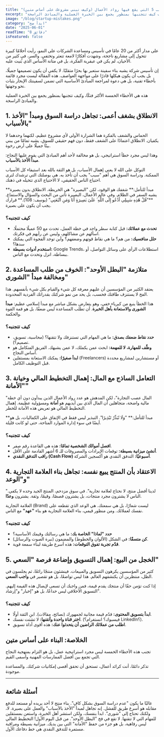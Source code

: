 ---
title: "أخطاء التأسيس الـ 5 التي يقع فيها رواد الأعمال (وكيف تبني مشروعك على أساس متين)"
excerpt: "على مدار 20 عامًا في مساعدة الشركات على النمو، رأيت أحلامًا كبيرة تتعثر بسبب أخطاء بسيطة في البداية. اكتشف كيف تتجنبها بمنظور يجمع بين الخبرة العملية والمبادئ الراسخة."
image: "/blog/startup-mistakes.png"
category: "ابدأ صح"
date: "2025-06-01"
readTime: "8 دقائق"
isFeatured: false
---

على مدار أكثر من 20 عامًا في تأسيس ومساعدة الشركات على النمو، رأيت أحلامًا كبيرة تتحول إلى مشاريع ناجحة، وشهدت أفكارًا لامعة تتعثر وتختفي. والسر، في كثير من الأحيان، لم يكن في عبقرية الفكرة، بل في متانة الأساس الذي بُنيت عليه.

إن تأسيس شركة يشبه بناء سفينة ستعبر بها بحرًا متقلبًا. لا يكفي أن يكون تصميمها جميلًا، بل يجب أن يكون هيكلها قادرًا على مواجهة العواصف. هذه المقالة ليست مجرد قائمة بأخطاء تقنية، بل هي دعوة لمراجعة المبادئ الأساسية التي تضمن لسفينتك الإبحار بثبات نحو وجهتها.

هذه هي الأخطاء الخمسة الأكثر فتكًا، وكيف تتجنبها بمنظور يجمع بين الخبرة العملية والمبادئ الراسخة.

## 1. الانطلاق بشغف أعمى: تجاهل دراسة السوق ومبدأ "الأخذ بالأسباب"

الحماس والشغف بالفكرة هما الشرارة الأولى لأي مشروع عظيم، لكنهما وحدهما لا يكفيان. الانطلاق اعتمادًا على الشغف فقط، دون فهم حقيقي للسوق، يشبه تمامًا من يبني بيتًا جميلًا على أرض رخوة.

وهذا ليس مجرد خطأ استراتيجي، بل هو مخالفة لأحد أهم المبادئ التي يقوم عليها النجاح: **مبدأ الأخذ بالأسباب**.

التوكل على الله لا يعني إهمال الأسباب، بل هو الثقة بالله _بعد_ استيفاء كل الأسباب الممكنة. ودراسة السوق هي أهم "سبب" يجب أن تأخذ به. هي بوصلتك التي ترشدك لترى احتياج الناس الحقيقي، لا الاحتياج الذي تتخيله في ذهنك.

<Callout type="info">
  **مبدأ للتأمل:** شغفك هو الوقود، لكن "البصيرة" هي الخريطة. الانطلاق بدون بصيرة
  يشبه السفر في الظلام. وفي عالم الأعمال، البصيرة تأتي من البحث والسؤال
  والاستماع. **"قُلْ هَٰذِهِ سَبِيلِي أَدْعُو إِلَى اللَّهِ ۚ عَلَىٰ بَصِيرَةٍ
  أَنَا وَمَنِ اتَّبَعَنِي" (يوسف: 108).** قرارك يجب أن يكون على بصيرة.
</Callout>

### كيف تتجنبه؟

- **تحدث مع عملائك:** قبل كتابة سطر واحد في خطة العمل، تحدث مع 50 عميلًا محتملًا. اسألهم عن مشاكلهم، وليس عن رأيهم في فكرتك.
- **حلل منافسيك:** من هم؟ ما هي نقاط قوتهم وضعفهم؟ وأين توجد الفجوة التي يمكنك سدها؟
- **استخدم أدوات بسيطة:** Google Trends، استطلاعات الرأي على وسائل التواصل، أو ببساطة، انزل وتحدث مع الناس.

## 2. متلازمة "البطل الأوحد": الخوف من طلب المساعدة ومخالفة مبدأ "الشورى"

يعتقد الكثير من المؤسسين أن عليهم معرفة كل شيء والقيام بكل شيء بأنفسهم. هذا الفخ لا يستنزف طاقتك فحسب، بل يحد من نمو شركتك بقدراتك الفردية المحدودة.

هذا الخطأ ينبع من كبرياء خفي، وهو يتعارض بشكل مباشر مع مبدأ إسلامي عظيم: **مبدأ الشورى والاستعانة بأهل الخبرة**. أن تطلب المساعدة ليس ضعفًا، بل هو قمة القوة والحكمة.

### كيف تتجنبه؟

- **حدد نقاط ضعفك بصدق:** ما هي المهام التي تستنزفك ولا تتقنها؟ (محاسبة، تسويق، تصميم؟).
- **وظّف للمهارة، لا للمهمة:** ابحث عمن يكملك، لا عمن يشبهك. الفريق المتكامل هو أساس النجاح.
- **ابدأ صغيرًا:** يمكنك الاستعانة بمستقلين (Freelancers) أو مستشارين لمشاريع محددة قبل التوظيف الكامل.

## 3. التعامل الساذج مع المال: إهمال التخطيط المالي وخيانة "الأمانة"

"المال عصب التجارة"، لكن المدهش هو عدد رواد الأعمال الذين يبدأون دون أي خطة مالية واضحة، متجاهلين أن المال الذي بين أيديهم هو **أمانة** ومسؤولية عظيمة. إهمال التخطيط المالي هو تعريض هذه الأمانة للخطر.

<Callout type="warning">
  **مبدأ للتأمل:** "وَلَا تُبَذِّرْ تَبْذِيرًا". التبذير ليس فقط في الإنفاق على
  الكماليات، بل هو أيضًا في سوء إدارة الموارد المتاحة، حتى لو كانت قليلة.
</Callout>

### كيف تتجنبه؟

- **افصل أموالك الشخصية تمامًا:** هذه هي القاعدة رقم صفر.
- **أنشئ ميزانية بسيطة:** توقعات الإيرادات والمصروفات للـ 6 أشهر القادمة على الأقل.
- **راقب التدفق النقدي (Cash Flow) أسبوعيًا:** التدفق النقدي هو أكسجين الشركة.

## 4. الاعتقاد بأن المنتج يبيع نفسه: تجاهل بناء العلامة التجارية و"الوعد"

"لدينا أفضل منتج، لا نحتاج لعلامة تجارية". في سوق مزدحم، المنتج الجيد وحده لا يكفي. الناس لا يشترون مجرد منتجات، بل يشترون قصصًا، وقيمًا، وثقة. يشترون **وعدًا**.

العلامة التجارية (Brand) ليست شعارًا، بل هي سمعتك. هي الوعد الذي تقطعه على نفسك لعملائك. ومن منظور قيمي، بناء العلامة التجارية هو بناء **"عهد"** مع الناس.

### كيف تتجنبه؟

- **حدد "لماذا" الخاصة بك:** ما هي رسالتك وقيمك الأساسية؟
- **كن متسقًا:** في الشكل (الألوان والخطوط) والمضمون (نبرة الصوت والرسائل).
- **قدّم تجربة تفوق التوقعات:** هذه أسرع طريقة لبناء سمعة قوية.

## 5. الخجل من البيع: إهمال التسويق وإضاعة فرصة "السعي"

كثير من المؤسسين يكرهون التسويق والمبيعات. فينشئون منتجًا رائعًا، ثم يجلسون في الظل، منتظرين أن يكتشفهم العالم. هذا ليس تواضعًا، بل هو تقصير في **واجب السعي**.

إذا كنت تؤمن حقًا أن منتجك يقدم قيمة، فمن واجبك أن تسعى لإيصال هذه القيمة إليهم. التسويق الأخلاقي ليس خداعًا، بل هو "إخبار" و"إرشاد".

### كيف تتجنبه؟

- **ابدأ بتسويق المحتوى:** قدّم قيمة مجانية لجمهورك (نصائح، مقالات). ابنِ الثقة أولًا.
- **اختر قناة واحدة وأتقنها:** لا تشتت نفسك. (فيسبوك؟ انستغرام؟ LinkedIn؟).
- **اطلب من عملائك الراضين أن يتحدثوا عنك:** هذه أقوى أداة تسويق.

## الخلاصة: البناء على أساس متين

تجنب هذه الأخطاء الخمسة ليس مجرد استراتيجية عمل، بل هو التزام بمنهجية النجاح التي تجمع بين أفضل الممارسات المهنية وأسمى القيم.

تذكر دائمًا، أنت كرائد أعمال، تستحق أن تحقق أقصى إمكانيات شركتك. والمساعدة موجودة.

---

## أسئلة شائعة

<Accordion>
  <AccordionItem title="ما هو الخطأ الأكثر شيوعًا الذي يمكن أن يقتل الشركة الناشئة؟">
    غالبًا ما يكون "عدم دراسة السوق بشكل كافٍ". بناء منتج لا أحد يريده أو مستعد
    للدفع مقابله هو أسرع طريق للفشل. إنه تجاهل لمبدأ "الأخذ بالأسباب" والعمل على
    بصيرة.
  </AccordionItem>
  <AccordionItem title="هل أحتاج إلى فريق كامل من اليوم الأول؟">
    لا، ولكنك تحتاج إلى "شورى". ابدأ بنفسك، ولكن استشر أهل الخبرة، واستعن
    بمستقلين للمهام التي لا تتقنها. لا تقع في فخ "البطل الأوحد".
  </AccordionItem>
  <AccordionItem title="متى يجب أن أهتم بالجوانب المالية؟">
    من قبل اليوم الأول! التخطيط المالي ليس رفاهية، بل هو جزء من حفظ "الأمانة"
    التي بين يديك. ميزانية بسيطة ومراقبة مستمرة للتدفق النقدي هي خط دفاعك الأول.
  </AccordionItem>
</Accordion>
